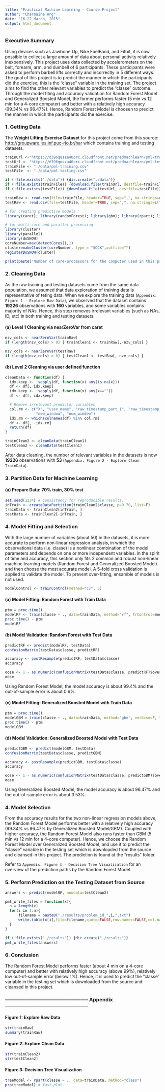 ```yaml
---
title: "Practical Machine Learning - Course Project"
author: "Charmaine Ang"
date: "16-22 March, 2015"
output: html_document
---
```


### Executive Summary

Using devices such as Jawbone Up, Nike FuelBand, and Fitbit, it is now possible to collect a large amount of data about personal activity relatively inexpensively. This project uses data collected by accelerometers on the belt, forearm, arm, and dumbell of 6 participants. These participants were asked to perform barbell lifts correctly and incorrectly in 5 different ways. The goal of this project is to predict the manner in which the participants did the exercise; this is the "classe" variable in the training set. The project aims to find the other relevant variables to predict the "classe" outcome. Through the model fiting and accuracy validation for Random Forest Model and Generalized Boosted Model, the former performs faster (5 min vs 12 min for a 4-core computer) and better with a relatively high accuracy (99.34% vs 96.47%). Hence, Random Forest Model is choosen  to predict the manner in which the participants did the exercise. 

### 1. Getting Data

The **Weight Lifting Exercise Dataset** for this project come from this source: <http://groupware.les.inf.puc-rio.br/har> which contains training and testing datasets.

```r
trainUrl <-"https://d396qusza40orc.cloudfront.net/predmachlearn/pml-training.csv" # Training Dataset
testUrl <- "https://d396qusza40orc.cloudfront.net/predmachlearn/pml-testing.csv"  # Testing Dataset
trainFile <- "./data/pml-training.csv"
testFile  <- "./data/pml-testing.csv"

if (!file.exists("./data")) {dir.create("./data")}
if (!file.exists(trainFile)) {download.file(trainUrl, destfile=trainFile)}
if (!file.exists(testFile)) {download.file(testUrl, destfile=testFile)}

trainRaw <- read.csv(file=trainFile, header=TRUE, sep=",", na.strings=c("NA","#DIV/0!",""))
testRaw <- read.csv(file=testFile, header=TRUE, sep=",", na.strings=c("NA","#DIV/0!",""))
```

```r
# for creating predictive models
library(caret); library(randomForest); library(gbm); library(rpart); library(rpart.plot)

# for multi-core and parallel processing
library(cluster)
library(parallel)
library(doSNOW)
coreNumber=max(detectCores(),1)
cluster=makeCluster(coreNumber, type = "SOCK",outfile="")
registerDoSNOW(cluster)
```

```r
print(paste("Number of core-processors for the computer used in this project: ", coreNumber))
```

### 2. Cleaning Data
As the raw training and testing datasets come from the same data population, we assumed that data exploration of training data is representative of teting data. When we explore the training data (`Appendix: Figure 1 - Explore Raw Data`), we observed that the dataset contains **19226** observations with **160** variables, and some variables contains majority of NAs. Hence, this step removes irrelevant variables (such as NAs, ID, etc) in both training and testing datasets.

#### (a) Level 1 Cleaning via nearZeroVar from caret
```r
nzv_cols <- nearZeroVar(trainRaw)
if (length(nzv_cols) > 0) { trainClean1 <- trainRaw[,-nzv_cols] }

nzv_cols <- nearZeroVar(testRaw)
if (length(nzv_cols) > 0) { testClean1 <- testRaw[,-nzv_cols] }
```

#### (b) Level 2 Cleaning via user defined function
```r
cleanData <- function(df) {
  idx.keep <- !sapply(df, function(x) any(is.na(x)))
  df <- df[, idx.keep]
  idx.keep <- !sapply(df, function(x) any(x==""))
  df <- df[, idx.keep]

  # Remove irrelevant predictor variables
  col.rm <- c("X", "user_name", "raw_timestamp_part_1", "raw_timestamp_part_2", "cvtd_timestamp",
              "new_window", "num_window")
  idx.rm <- which(colnames(df) %in% col.rm)
  df <- df[, -idx.rm]
  return(df)
}

trainClean2 <- cleanData(trainClean1)
testClean2 <- cleanData(testClean1)
```

After data cleaning, the number of relevant variables in the datasets is now **19226** observations with **53** (`Appendix: Figure 2 - Explore Clean TrainData`).
   
### 3. Partition Data for Machine Learning
#### (a) Prepare Data: 70% train, 30% test
```r
set.seed(1234) # Consistency for reproducible results.
inTrain <- createDataPartition(trainClean2$classe, p=0.70, list=F)
trainData <- trainClean2[inTrain, ]
testData <- trainClean2[-inTrain, ]
```

### 4. Model Fitting and Selection
With the large number of variables (about 50) in the datasets, it is more accurate to perform non-linear regression analysis, in which the observational data (i.e. classe) is a nonlinear combination of the model parameters and depends on one or more independent variables. In the spirit of time and accuracy, this section only fits 2 common and robust non-linear machine learning models (Random Forest and Generalized Boosted Model) and then choose the most accurate model. A 5-fold cross validation is applied to validate the model. To prevent over-fitting, ensamble of models is not used.

```r
modelControl <- trainControl(method="cv", 5)
```

#### (a) Model Fitting: Random Forest with Train Data
```r
ptm = proc.time()
modelRF <- train(classe ~ ., data=trainData, method="rf", trControl=modelControl, ntree=100)
proc.time() - ptm
modelRF
```

#### (b) Model Validation: Random Forest with Test Data
```r
predictRF <- predict(modelRF, testData)
confusionMatrix(testData$classe, predictRF)

accuracy <- postResample(predictRF, testData$classe)
accuracy

oose <- 1 - as.numeric(confusionMatrix(testData$classe, predictRF)$overall[1]) # out-of-sample error
oose
```

Using Random Forest Model, the model accuracy is about 99.4% and the out-of-sample error is about 0.6%. 

#### (c) Model Fitting: Generalized Boosted Model with Train Data
```r
ptm = proc.time()
modelGBM = train(classe ~ ., data=trainData, method="gbm", verbose=F, trControl=modelControl) 
proc.time() - ptm
modelGBM
```

#### (d) Model Validation: Generalized Boosted Model with Test Data
```r
predictGBM <- predict(modelGBM, testData)
confusionMatrix(testData$classe, predictGBM)

accuracy <- postResample(predictGBM, testData$classe)
accuracy

oose <- 1 - as.numeric(confusionMatrix(testData$classe, predictGBM)$overall[1]) # out-of-sample error
oose
```

Using Generalized Boosted Model, the model accuracy is about 96.47% and the out-of-sample error is about 3.53%. 

### 4. Model Selection

From the accuracy results for the two non-linear regression models above, the Random Forest Model performs better with a relatively high accuracy (99.34% vs 96.47% by Generalized Boosted Model/GBM). Coupled with higher accuracy, the Random Forest Model also runs faster than GBM (5 min vs 12 min for a 4-core computer). Hence, we choose the Random Forest Model over Generalized Boosted Model, and use it to predict the "classe" variable in the testing set which is downloaded from the source and cleansed in this project. The prediction is found at the "results" folder.

Refer to `Appendix: Figure 3 - Decision Tree Visualization` for an overview of the prediction paths by the Random Forest Model. 

### 5. Perform Prediction on the Testing Dataset from Source
```r
answers <- predict(modelRF, newdata=testClean2)

pml_write_files = function(x){
  n = length(x)
  for(i in 1:n){
      filename = paste0("./results/problem_id_",i,".txt")
      write.table(x[i],file=filename,quote=FALSE,row.names=FALSE,col.names=FALSE)
  }
}

if (!file.exists("./results")) {dir.create("./results")}
pml_write_files(answers)
```

### 6. Conclusion

The Random Forest Model performs faster (about 4 min on a 4-core computer) and better with relatively high accuracy (above 99%), relatively low out-of-sample error (below 1%). Hence, it is used to predict the "classe" variable in the testing set which is downloaded from the source and cleansed in this project.

### -------------------------------------------------- Appendix --------------------------------------------------
#### Figure 1: Explore Raw Data
```r
str(trainRaw)
summary(trainRaw)
```

#### Figure 2: Explore Clean Data
```r
str(trainClean2)
str(testClean2)
```

#### Figure 3: Decision Tree Visualization
```r
treeModel <- rpart(classe ~ ., data=trainData, method="class")
prp(treeModel) # fast plot
```
